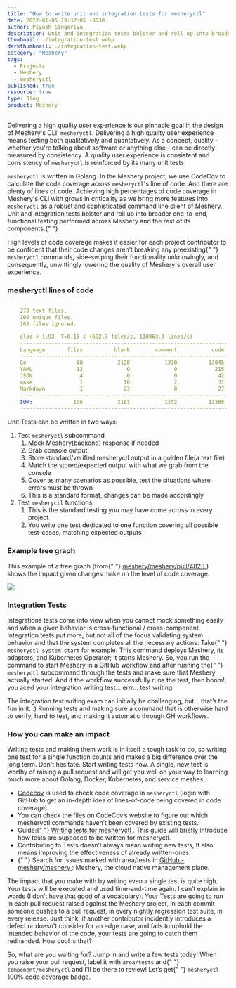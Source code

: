 ```yaml
---
title: "How to write unit and integration tests for mesheryctl"
date: 2022-01-05 19:32:05 -0530
author: Piyush Singariya
description: Unit and integration tests bolster and roll up into broader end-to-end, functional testing performed across Meshery and the rest of its components.
thumbnail: ./integration-test.webp
darkthumbnail: ./integration-test.webp
category: "Meshery"
tags:
  - Projects
  - Meshery
  - mesheryctl
published: true
resource: true
type: Blog
product: Meshery
---
```



<BlogWrapper>

<div className="intro ">
  <p>
    Delivering a high quality user experience is our pinnacle goal in the design
    of Meshery's CLI: <code>mesheryctl</code>. Delivering a high quality user
    experience means testing both qualitatively and quantatively. As a concept,
    quality - whether you're talking about software or anything else - can be
    directly measured by consistency. A quality user experience is consistent
    and consistency of <code>mesheryctl</code> is reinforced by its many unit
    tests.
  </p>
</div>

<p>
  <code>mesheryctl</code> is written in Golang. In the Meshery project, we use
  CodeCov to calculate the code coverage across <code>mesheryctl</code>'s line
  of code. And there are plenty of lines of code. Achieving high percentages of
  code coverage in Meshery's CLI with grows in criticality as we bring more
  features into <code>mesheryctl</code> as a robust and sophisticated command
  line client of Meshery. Unit and integration tests bolster and roll up into
  broader end-to-end, functional testing performed across Meshery and the rest
  of its components.{" "}
</p>

<p>
  High levels of code coverage makes it easier for each project contributor to
  be confident that their code changes aren’t breaking any preexisting{" "}
  <code>mesheryctl</code> commands, side-swiping their functionality
  unknowingly, and consequently, unwittingly lowering the quality of Meshery's
  overall user experience.
</p>

<h3> mesheryctl lines of code</h3>

```yaml

    270 text files.
    106 unique files.
    166 files ignored.

    cloc v 1.92  T=0.15 s (692.3 files/s, 110063.3 lines/s)
    ------------------------------------------------------------------
    Language       files          blank        comment           code
    ------------------------------------------------------------------
    Go                88           2128           1330          13045
    YAML              12              0              0            215
    JSON               4              0              0             42
    make               1             10              2             31
    Markdown           1             23              0             27
    ------------------------------------------------------------------
    SUM:             106           2161           1332          13360
    ------------------------------------------------------------------
```

<p>Unit Tests can be written in two ways:</p>

<ol>
  <li>
    Test <code>mesheryctl</code> subcommand
    <ol>
      <li>Mock Meshery(backend) response if needed</li>
      <li>Grab console output</li>
      <li>
        Store standard/verified mesheryctl output in a golden file(a text file)
      </li>
      <li>
        Match the stored/expected output with what we grab from the console
      </li>
      <li>
        Cover as many scenarios as possible, test the situations where errors
        must be thrown
      </li>
      <li>This is a standard format, changes can be made accordingly</li>
    </ol>
  </li>
  <li>
    Test <code>mesheryctl</code> functions
    <ol>
      <li>
        This is the standard testing you may have come across in every project
      </li>
      <li>
        You write one test dedicated to one function covering all possible
        test-cases, matching expected outputs
      </li>
    </ol>
  </li>
</ol>

<h3>Example tree graph</h3>
<p>
  This example of a tree graph (from{" "}
  <a href="https://github.com/meshery/meshery/pull/4823">
    meshery/meshery/pull/4823
  </a>
  ) shows the impact given changes make on the level of code coverage.
</p>

<img src={TreeGraph} />

<h3>Integration Tests</h3>

<p>
  Integrations tests come into view when you cannot mock something easily and
  when a given behavior is cross-functional / cross-component. Integration tests
  put more, but not all of the focus validating system behavior and that the
  system completes all the necessary actions. Take{" "}
  <code>mesheryctl system start</code> for example. This command deploys
  Meshery, its adapters, and Kubernetes Operator; it starts Meshery. So, you run
  the command to start Meshery in a GitHub workflow and after running the{" "}
  <code>mesheryctl</code> subcommand through the tests and make sure that
  Meshery actually started. And if the workflow successfully runs the test, then
  boom!, you aced your integration writing test... errr... test writing.
</p>

<p>
  The integration test writing exam can initially be challenging, but... that’s
  the fun in it. :) Running tests and making sure a command that is otherwise
  hard to verify, hard to test, and making it automatic through GH workflows.
</p>

<h3>How you can make an impact</h3>

<p>
  Writing tests and making them work is in itself a tough task to do, so writing
  one test for a single function counts and makes a big difference over the long
  term. Don't hesitate. Start writing tests now. A single, new test is worthy of
  raising a pull request and will get you well on your way to learning much more
  about Golang, Docker, Kubernetes, and service meshes.
</p>

<ul>
  <li>
    <a href="https://codecov.io/gh/meshery/meshery/">Codecov</a> is used to
    check code coverage in <code>mesheryctl</code> (login with GitHub to get an
    in-depth idea of lines-of-code being covered in code coverage).
  </li>
  <li>
    You can check the files on CodeCov’s website to figure out which mesheryctl
    commands haven’t been covered by existing tests.
  </li>
  <li>
    Guide:{" "}
    <a href="https://docs.google.com/document/d/1xRlFpElRmybJ3WacgPKXgCSiQ2poJl3iCCV1dAalf0k/edit#heading=h.rzpmb66db1sq">
      Writing tests for mesheryctl
    </a>
    . This guide will briefly introduce how tests are supposed to be written for
    mesheryctl.
  </li>
  <li>
    Contributing to Tests doesn’t always mean writing new tests, It also means
    improving the effectiveness of already written-ones.
  </li>
  <li>
    {" "}
    Search for Issues marked with area/tests in <a href="https://github.com/meshery/meshery">
      GitHub - meshery/meshery
    </a>: Meshery, the cloud native management plane.
  </li>
</ul>

<p>
  The impact that you make with by writing even a single test is quite high.
  Your tests will be executed and used time-and-time again. I can’t explain in
  words (I don’t have that good of a vocabulary). Your Tests are going to run in
  each pull request raised against the Meshery project, in each commit someone
  pushes to a pull request, in every nightly regression test suite, in every
  release. Just think: if another contributor incidently introduces a defect or
  doesn't consider for an edge case, and fails to uphold the intended behavior
  of the code, your tests are going to catch them redhanded. How cool is that?
</p>

<p>
  So, what are you waiting for? Jump in and write a few tests today! When you
  raise your pull request, label it with <code>area/tests</code> and{" "}
  <code>component/mesheryctl</code> and I'll be there to review! Let’s get{" "}
  <code>mesheryctl</code> 100% code coverage badge.
</p>

</BlogWrapper>
